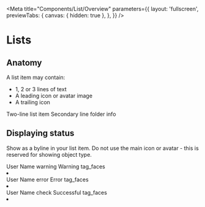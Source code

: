 <!-- button-overview.mdx -->


<Meta
  title="Components/List/Overview"
  parameters={{
    layout: 'fullscreen',
    previewTabs: {
      canvas: { hidden: true },
    },
  }}
/>

<style>{`
  .docs-story > div:first-of-type .innerZoomElementWrapper > div {
      border: none !important;
  }
  .docs-story mwc-list {
    margin: 0 auto;
    max-width: 30rem;
  }
`}</style>

# Lists

## Anatomy

A list item may contain:

- 1, 2 or 3 lines of text
- A leading icon or avatar image
- A trailing icon

<Canvas>
  <cv-list>
    <cv-list-item graphic="avatar" hasMeta twoline>
      <span>Two-line list item</span>
      <span slot="secondary">Secondary line</span>
      <cv-icon slot="graphic">folder</cv-icon>
      <cv-icon slot="meta">info</cv-icon>
    </cv-list-item>
  </cv-list>
</Canvas>

## Displaying status

Show as a byline in your list item. Do not use the main icon or avatar - this is reserved for showing object type.

<Canvas>
  <cv-list>
    <cv-list-item twoline graphic="avatar">
      <span>User Name</span>
      <span slot="secondary" class="status-caution">
        <cv-icon>warning</cv-icon>
        Warning
      </span>
      <cv-icon slot="graphic" class="inverted">
        tag_faces
      </cv-icon>
    </cv-list-item>
    <li divider role="separator"></li>
    <cv-list-item twoline graphic="avatar">
      <span>User Name</span>
      <span slot="secondary" class="status-negative">
        <cv-icon>error</cv-icon>
        Error
      </span>
      <cv-icon slot="graphic" class="inverted">
        tag_faces
      </cv-icon>
    </cv-list-item>
    <li divider role="separator"></li>
    <cv-list-item twoline graphic="avatar">
      <span>User Name</span>
      <span slot="secondary" class="status-positive">
        <cv-icon>check</cv-icon>
        Successful
      </span>
      <cv-icon slot="graphic" class="inverted">
        tag_faces
      </cv-icon>
    </cv-list-item>
    <li divider role="separator"></li>
  </cv-list>
</Canvas>
